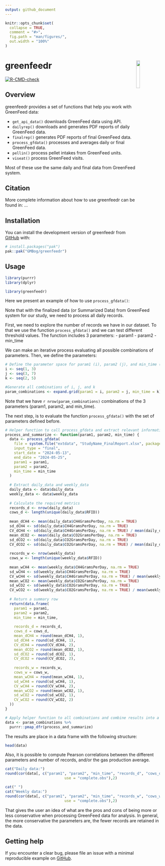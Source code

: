 ```yaml
---
output: github_document
---
```

<!-- README.md is generated from README.Rmd. Please edit that file -->

```r
knitr::opts_chunk$set(
  collapse = TRUE,
  comment = "#>",
  fig.path = "man/figures/",
  out.width = "100%"
)
```

# greenfeedr <img src="man/figures/GFSticker.png" align="right" width="15.2%"/>

<!-- badges: start -->
[![R-CMD-check](https://github.com/GMBog/greenfeedr/actions/workflows/R-CMD-check.yaml/badge.svg)](https://github.com/GMBog/greenfeedr/actions/workflows/R-CMD-check.yaml)
<!-- badges: end -->

## Overview

greenfeedr provides a set of functions that help you work with GreenFeed data:

* `get_api_data()` downloads GreenFeed data using API.
* `dailyrep()` downloads and generates PDF reports of daily GreenFeed data.
* `finalrep()` generates PDF reports of final GreenFeed data.
* `process_gfdata()` processes and averages daily or final GreenFeed data.
* `pellin()` process pellet intakes from GreenFeed units.
* `viseat()` process GreenFeed visits.

Most of these use the same daily and final data from GreenFeed system.

## Citation

More complete information about how to use greenfeedr can be found in: ...

## Installation

You can install the development version of greenfeedr from [GitHub](https://github.com/GMBog/greenfeedr) with:

```r
# install.packages("pak")
pak::pak("GMBog/greenfeedr")
```

## Usage

```r
library(purrr)
library(dplyr)
```

```r
library(greenfeedr)
```

Here we present an example of how to use `process_gfdata()`:

Note that with the finalized data (or Summarized Data) from GreenFeed system for our study, we need to process all daily records.

First, we need to explore the number of records we have in our dataset. To that we use the function `process_gfdata()` and we can test different threshold values.
The function includes 3 parameters:
  - param1
  - param2
  - min_time

We can make an iterative process evaluating all possible combinations of parameters. Then, we define the parameters:

```r
# Define the parameter space for param1 (i), param2 (j), and min_time (k):
i <- seq(1, 3)
j <- seq(3, 7)
k <- seq(2, 5)

#Generate all combinations of i, j, and k
param_combinations <- expand.grid(param1 = i, param2 = j, min_time = k)

```

Note that we have `r nrow(param_combinations)` combinations of the 3 parameters (param1, param2, and min_time).

The next step, is to evaluate the function `process_gfdata()` with the set of parameters defined before.

```r
# Helper function to call process_gfdata and extract relevant information
process_and_summarize <- function(param1, param2, min_time) {
  data <- process_gfdata(
    file = system.file("extdata", "StudyName_FinalReport.xlsx", package = "greenfeedr"), 
    input_type = "final",
    start_date = "2024-05-13", 
    end_date = "2024-05-25", 
    param1 = param1, 
    param2 = param2, 
    min_time = min_time
  )
  
  # Extract daily_data and weekly_data
  daily_data <- data$daily_data
  weekly_data <- data$weekly_data
  
  # Calculate the required metrics
  records_d <- nrow(daily_data)
  cows_d <- length(unique(daily_data$RFID))
  
  mean_dCH4 <- mean(daily_data$CH4GramsPerDay, na.rm = TRUE)
  sd_dCH4 <- sd(daily_data$CH4GramsPerDay, na.rm = TRUE)
  CV_dCH4 <- sd(daily_data$CH4GramsPerDay, na.rm = TRUE) / mean(daily_data$CH4GramsPerDay, na.rm = TRUE)
  mean_dCO2 <- mean(daily_data$CO2GramsPerDay, na.rm = TRUE)
  sd_dCO2 <- sd(daily_data$CO2GramsPerDay, na.rm = TRUE)
  CV_dCO2 <- sd(daily_data$CO2GramsPerDay, na.rm = TRUE) / mean(daily_data$CO2GramsPerDay, na.rm = TRUE)
  
  records_w <- nrow(weekly_data)
  cows_w <- length(unique(weekly_data$RFID))
  
  mean_wCH4 <- mean(weekly_data$CH4GramsPerDay, na.rm = TRUE)
  sd_wCH4 <- sd(weekly_data$CH4GramsPerDay, na.rm = TRUE) 
  CV_wCH4 <- sd(weekly_data$CH4GramsPerDay, na.rm = TRUE) / mean(weekly_data$CH4GramsPerDay, na.rm = TRUE)
  mean_wCO2 <- mean(weekly_data$CO2GramsPerDay, na.rm = TRUE)
  sd_wCO2 <- sd(weekly_data$CO2GramsPerDay, na.rm = TRUE)
  CV_wCO2 <- sd(weekly_data$CO2GramsPerDay, na.rm = TRUE) / mean(weekly_data$CO2GramsPerDay, na.rm = TRUE)
  
  # Return a summary row
  return(data.frame(
    param1 = param1,
    param2 = param2,
    min_time = min_time,
    
    records_d = records_d,
    cows_d = cows_d,
    mean_dCH4 = round(mean_dCH4, 1),
    sd_dCH4 = round(sd_dCH4, 1),
    CV_dCH4 = round(CV_dCH4, 2),
    mean_dCO2 = round(mean_dCO2, 1),
    sd_dCO2 = round(sd_dCO2, 1),
    CV_dCO2 = round(CV_dCO2, 2),
    
    records_w = records_w,
    cows_w = cows_w,
    mean_wCH4 = round(mean_wCH4, 1),
    sd_wCH4 = round(sd_wCH4, 1),
    CV_wCH4 = round(CV_wCH4, 2),
    mean_wCO2 = round(mean_wCO2, 1),
    sd_wCO2 = round(sd_wCO2, 1),
    CV_wCO2 = round(CV_wCO2, 2)
  ))
}
```

```r
# Apply helper function to all combinations and combine results into a data frame
data <- param_combinations %>%
  purrr::pmap_dfr(process_and_summarize)
```


The results are place in a data frame with the following structure:

```r
head(data)
```

Also, it is possible to compute Pearson correlations between the different parameters and number of records, and/or the gas production average.

```r

cat("Daily data:")
round(cor(data[, c("param1", "param2", "min_time", "records_d", "cows_d", "mean_dCH4", "CV_dCH4")], 
                           use = "complete.obs"),2)

cat(" ")
cat("Weekly data:")
round(cor(data[, c("param1", "param2", "min_time", "records_w", "cows_w", "mean_wCH4", "CV_wCH4")], 
                           use = "complete.obs"),2)

```

That gives the user an idea of what are the pros and cons of being more or less conservative when processing GreenFeed data for analysis. In general, the more conservative the parameters are, the fewer records are retained in the data.

## Getting help

If you encounter a clear bug, please file an issue with a minimal reproducible example on [GitHub](https://github.com/GMBog/greenfeedr).
